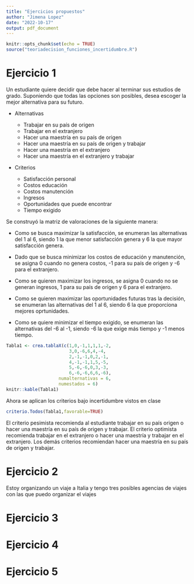 ```yaml
---
title: "Ejercicios propuestos"
author: "Jimena Lopez"
date: "2022-10-17"
output: pdf_document
---
```


```r
knitr::opts_chunk$set(echo = TRUE)
source("teoriadecision_funciones_incertidumbre.R")
```

# Ejercicio 1

Un estudiante quiere decidir que debe hacer al terminar sus estudios de grado. Suponiendo que todas las opciones son posibles, desea escoger la mejor alternativa para su futuro.

* Alternativas

  - Trabajar en su país de origen
  - Trabajar en el extranjero
  - Hacer una maestría en su país de origen
  - Hacer una maestría en su país de origen y trabajar 
  - Hacer una maestría en el extranjero
  - Hacer una maestría en el extranjero y trabajar

* Criterios

  - Satisfacción personal
  - Costos educación
  - Costos manutención
  - Ingresos
  - Oportunidades que puede encontrar
  - Tiempo exigido
  
Se construyó la matriz de valoraciones de la siguiente manera:

* Como se busca maximizar la satisfacción, se enumeran las alternativas del 1 al 6, siendo 1 la que menor satisfacción genera y 6 la que mayor satisfacción genera.

* Dado que se busca minimizar los costos de educación y manutención, se asigna 0 cuando no genera costos, -1 para su país de origen y -6 para el extranjero.

* Como se quieren maximizar los ingresos, se asigna 0 cuando no se generan ingresos, 1 para su país de origen y 6 para el extranjero.

* Como se quieren maximizar las oportunidades futuras tras la decisión, se enumeran las alternativas del 1 al 6, siendo 6 la que proporciona mejores oprtunidades.

* Como se quiere minimizar el tiempo exigido, se enumeran las alternativas del -6 al -1, siendo -6 la que exige más tiempo y -1 menos tiempo.

```r
Tabla1 <- crea.tablaX(c(1,0,-1,1,1,1,-2,
                        3,0,-6,6,4,-4,
                        2,-1,-1,0,2,-1,
                        4,-1,-1,1,5,-5,
                        5,-6,-6,0,3,-3,
                        6,-6,-6,6,6,-6),
                    numalternativas = 6,
                    numestados = 6)
knitr::kable(Tabla1)
```

Ahora se aplican los criterios bajo incertidumbre vistos en clase

```r
criterio.Todos(Tabla1,favorable=TRUE)
```

El criterio pesimista recomienda al estudiante trabajar en su país origen o hacer una maestría en su país de origen y trabajar. El criterio optimista recomienda trabajar en el extranjero o hacer una maestría y trabajar en el extranjero. Los demás criterios recomiendan hacer una maestría en su país de origen y trabajar.

# Ejercicio 2
Estoy organizando un viaje a Italia y tengo tres posibles agencias de viajes con 
las que puedo organizar el viajes

# Ejercicio 3

# Ejercicio 4

# Ejercicio 5

